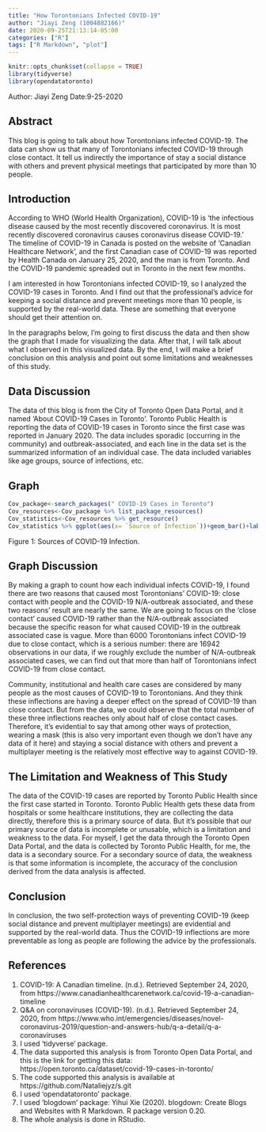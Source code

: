 ```yaml
---
title: "How Torontonians Infected COVID-19"
author: "Jiayi Zeng (1004882166)"
date: 2020-09-25T21:13:14-05:00
categories: ["R"]
tags: ["R Markdown", "plot"]
---
```


```r
knitr::opts_chunk$set(collapse = TRUE)
library(tidyverse)
library(opendatatoronto)
```
Author: Jiayi Zeng 
Date:9-25-2020

## Abstract
This blog is going to talk about how Torontonians infected COVID-19. The data can show us that many of Torontonians infected COVID-19 through close contact. It tell us indirectly the importance of stay a social distance with others and prevent physical meetings that participated by more than 10 people. 

## Introduction
According to WHO (World Health Organization), COVID-19 is ‘the infectious disease caused by the most recently discovered coronavirus. It is most recently discovered coronavirus causes coronavirus disease COVID-19.’ The timeline of COVID-19 in Canada is posted on the website of ‘Canadian Healthcare Network’, and the first Canadian case of COVID-19 was reported by Health Canada on January 25, 2020, and the man is from Toronto. And the COVID-19 pandemic spreaded out in Toronto in the next few months. 

I am interested in how Torontonians infected COVID-19, so I analyzed the COVID-19 cases in Toronto. And I find out that the professional’s advice for keeping a social distance and prevent meetings more than 10 people, is supported by the real-world data. These are something that everyone should get their attention on.

In the paragraphs below, I'm going to first discuss the data and then show the graph that I made for visualizing the data. After that, I will talk about what I observed in this visualized data. By the end, I will make a brief conclusion on this analysis and point out some limitations and weaknesses of this study.

## Data Discussion
The data of this blog is from the City of Toronto Open Data Portal, and it named ‘About COVID-19 Cases in Toronto’. Toronto Public Health is reporting the data of COVID-19 cases in Toronto since the first case was reported in January 2020. The data includes sporadic (occurring in the community) and outbreak-associated, and each line in the data set is the summarized information of an individual case. The data included variables like age groups, source of infections, etc.

## Graph
```r
Cov_package<-search_packages(" COVID-19 Cases in Toronto")
Cov_resources<-Cov_package %>% list_package_resources()
Cov_statistics<-Cov_resources %>% get_resource()
Cov_statistics %>% ggplot(aes(x= `Source of Infection`))+geom_bar()+labs(x="Source of Inflection",y="Count Numbers",title="How these people get COVID-19?")
```
Figure 1: Sources of COVID-19 Infection.

## Graph Discussion
By making a graph to count how each individual infects COVID-19, I found there are two reasons that caused most Torontonians’ COVID-19: close contact with people and the COVID-19 N/A-outbreak associated, and these two reasons’ result are nearly the same. We are going to focus on the ‘close contact’ caused COVID-19 rather than the N/A-outbreak associated because the specific reason for what caused COVID-19 in the outbreak associated case is vague. More than 6000 Torontonians infect COVID-19 due to close contact, which is a serious number: there are 16942 observations in our data, if we roughly exclude the number of N/A-outbreak associated cases, we can find out that more than half of Torontonians infect COVID-19 from close contact.

Community, institutional and health care cases are considered by many people as the most causes of COVID-19 to Torontonians. And they think these inflections are having a deeper effect on the spread of COVID-19 than close contact. But from the data, we could observe that the total number of these three inflections reaches only about half of close contact cases. Therefore, it’s evidential to say that among other ways of protection, wearing a mask (this is also very important even though we don’t have any data of it here) and staying a social distance with others and prevent a multiplayer meeting is the relatively most effective way to against COVID-19.

## The Limitation and Weakness of This Study
The data of the COVID-19 cases are reported by Toronto Public Health since the first case started in Toronto. Toronto Public Health gets these data from hospitals or some healthcare institutions, they are collecting the data directly, therefore this is a primary source of data. But it's possible that our primary source of data is incomplete or unusable, which is a limitation and weakness to the data. For myself, I get the data through the Toronto Open Data Portal, and the data is collected by Toronto Public Health, for me, the data is a secondary source. For a secondary source of data, the weakness is that some information is incomplete, the accuracy of the conclusion derived from the data analysis is affected.

## Conclusion
In conclusion, the two self-protection ways of preventing COVID-19 (keep social distance and prevent multiplayer meetings) are evidential and supported by the real-world data. Thus the COVID-19 inflections are more preventable as long as people are following the advice by the professionals.

## References
1. COVID-19: A Canadian timeline. (n.d.). Retrieved September 24, 2020, from https://www.canadianhealthcarenetwork.ca/covid-19-a-canadian-timeline
2. Q&A on coronaviruses (COVID-19). (n.d.). Retrieved September 24, 2020, from https://www.who.int/emergencies/diseases/novel-coronavirus-2019/question-and-answers-hub/q-a-detail/q-a-coronaviruses
3. I used 'tidyverse' package.
4. The data supported this analysis is from Toronto Open Data Portal, and this is the link for getting this data: https://open.toronto.ca/dataset/covid-19-cases-in-toronto/
5. The code supported this analysis is available at https://github.com/Nataliejyz/s.git
6. I used 'opendatatoronto' package.
7. I used 'blogdown' package: Yihui Xie (2020). blogdown: Create Blogs and Websites with R Markdown. R package version 0.20.
8. The whole analysis is done in RStudio.